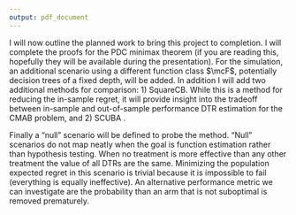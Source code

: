```yaml
---
output: pdf_document
---
```


I will now outline the planned work to bring this project to completion. I will complete the proofs for the PDC minimax theorem (if you are reading this, hopefully they will be available during the presentation). For the simulation, an additional scenario using a different function class $\mcF$, potentially decision trees of a fixed depth, will be added. In addition I will add two additional methods for comparison: 1) \cite{foster2018practical} SquareCB. While this is a method for reducing the
in-sample regret, it will provide insight into the tradeoff between in-sample 
and out-of-sample performance DTR estimation for the CMAB problem, and 2)
SCUBA \cite{guo2017subgroup}. 
 
Finally a "null" scenario will be defined to probe the method. "Null" scenarios do not map neatly when the goal is function estimation rather than hypothesis testing. When no treatment is more effective than any other treatment the value of all DTRs are the same. Minimizing the population expected regret in this scenario is trivial because it is impossible to fail (everything is equally ineffective). An alternative performance metric we can investigate are the probability than an arm that is not suboptimal is removed prematurely. 